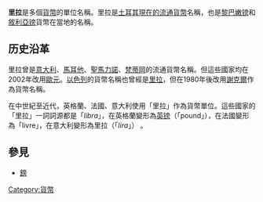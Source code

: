 {{Coin image box 1 double
| header = 100 [[意大利里拉|意大利里拉]] (1979，[[聯合國糧食及農業組織|FAO]]紀念幣）
| image = File:100 Lira (Italy).jpg
| caption_left = 
| caption_right = 
| width = 225
| footer =
| position = right
| margin = 0
}}
{{Coin image box 1 double
| header = 1 [[土耳其里拉|土耳其里拉]]（2009）
| image = Image:Lira_coin.png
| caption_right  = 
| width = 225
| position = right
| margin = 0
}}

'''里拉'''是多個[[貨幣|貨幣]]的單位名稱。里拉是[[土耳其|土耳其]][[土耳其里拉|現在的流通貨幣]]名稱，也是[[黎巴嫩镑|黎巴嫩镑]]和[[敘利亞镑|敘利亞镑]]貨幣在當地的名稱。
==历史沿革==
里拉曾是[[意大利|意大利]]、[[馬耳他|馬耳他]]、[[聖馬力諾|聖馬力諾]]、[[梵蒂岡|梵蒂岡]]的流通貨幣名稱。但這些國家均在2002年改用[[歐元|歐元]]。[[以色列|以色列]]的貨幣名稱也曾經是[[以色列里拉|里拉]]，但在1980年後改用[[謝克爾|謝克爾]]作為貨幣名稱。

在中世紀至近代，英格蘭、法國、意大利使用「里拉」作為貨幣單位。這些國家的「里拉」一詞詞源都是「''libra''」，在英格蘭變形為[[英镑|英镑]]（「pound」），在法國變形為「livre」，在意大利變形為里拉（「''lira''」） 。

==參見==
* [[鎊|鎊]]

{{Pound (currency)}}
{{货币符号}}
{{coord|2|14|N|32|54|E|type:city_source:kolossus-rowiki|display=title}}

[[Category:貨幣|Category:貨幣]]
